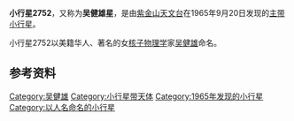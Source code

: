 {{Infobox Planet  
| name = 2752 Wu Chien-Shiung
| image = 
| caption = 
| discovery=yes | physical_characteristics = yes | bgcolour=#FFFFC0
| discovery_ref = 
| discoverer = [[紫金山天文台|紫金山天文台]]
| discovery_site = [[南京|南京]]
| discovered =  1965年9月20日
| mp_name = 2752
| alt_names = 1965 SP
| named_after = [[吴健雄|吴健雄]]
| mp_category=[[小行星带|主带]]
| orbit_ref = <ref>[http://ssd.jpl.nasa.gov/sbdb.cgi?sstr=2752+Wu+Chien-Shiung 2752 Wu Chien-Shiung (1965 SP)]</ref>
| epoch = 2011年8月27日
| semimajor=
| perihelion=2.7014121[[天文单位|AU]]
| aphelion= 3.0247612AU
| eccentricity =0.1069007
| period = 1921.4764112[[日|地球日]] 
| inclination=10.11076[[角度|°]]
| asc_node=186.51779°
| arg_peri=198.67317°
| mean_anomaly=250.65243°
| avg_speed=
 | dimensions=
 | mass=
 | density=
 | surface_grav=
 | escape_velocity=
 | rotation=
 | spectral_type=
 | magnitude=11.4
 | abs_magnitude=
 | albedo= 	
 | single_temperature=
}}
'''小行星2752'''，又称为'''吴健雄星'''，是由[[紫金山天文台|紫金山天文台]]在1965年9月20日发现的[[小行星带|主带]][[小行星|小行星]]。

小行星2752以美籍华人、著名的女[[核子物理学|核子物理学]]家[[吴健雄|吴健雄]]命名。

== 参考资料 ==
{{Reflist}}

{{Minor Planet Number|(2751)[[小行星2751|小行星2751]]|(2753)[[小行星2753|小行星2753]]}}

[[Category:吴健雄|Category:吴健雄]]
[[Category:小行星带天体|Category:小行星带天体]]
[[Category:1965年发现的小行星|Category:1965年发现的小行星]]
[[Category:以人名命名的小行星|Category:以人名命名的小行星]]